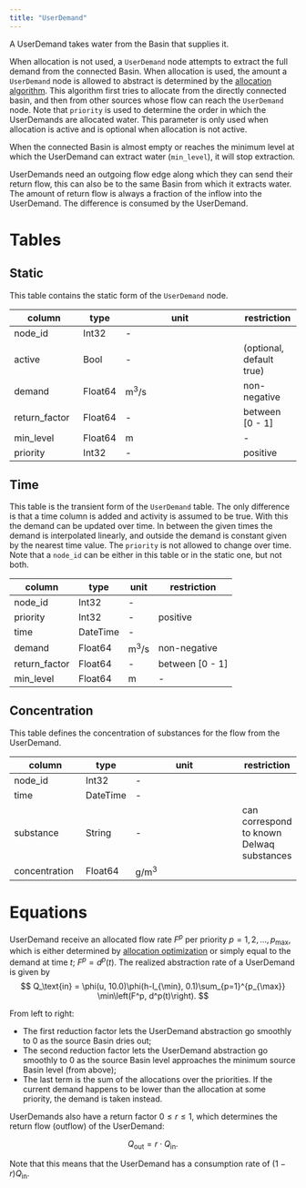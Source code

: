 ```yaml
---
title: "UserDemand"
---
```


A UserDemand takes water from the Basin that supplies it.

When allocation is not used, a `UserDemand` node attempts to extract the full demand from the connected Basin.
When allocation is used, the amount a `UserDemand` node is allowed to abstract is determined by the [allocation algorithm](../../concept/allocation.qmd).
This algorithm first tries to allocate from the directly connected basin, and then from other sources whose flow can reach the `UserDemand` node.
Note that `priority` is used to determine the order in which the UserDemands are allocated water.
This parameter is only used when allocation is active and is optional when allocation is not active.

When the connected Basin is almost empty or reaches the minimum level at which the UserDemand can extract water (`min_level`), it will stop extraction.

UserDemands need an outgoing flow edge along which they can send their return flow, this can also be to the same Basin from which it extracts water.
The amount of return flow is always a fraction of the inflow into the UserDemand.
The difference is consumed by the UserDemand.

# Tables

## Static

This table contains the static form of the `UserDemand` node.

column        | type    | unit                  | restriction
------------- | ------- | ----------------------| -----------
node_id       | Int32   | -                     |
active        | Bool    | -                     | (optional, default true)
demand        | Float64 | $\text{m}^3/\text{s}$ | non-negative
return_factor | Float64 | -                     | between [0 - 1]
min_level     | Float64 | $\text{m}$            | -
priority      | Int32   | -                     | positive

## Time

This table is the transient form of the `UserDemand` table.
The only difference is that a time column is added and activity is assumed to be true.
With this the demand can be updated over time. In between the given times the
demand is interpolated linearly, and outside the demand is constant given by the
nearest time value.
The `priority` is not allowed to change over time.
Note that a `node_id` can be either in this table or in the static one, but not both.

column        | type     | unit                  | restriction
------------- | -------- | --------------------- | -----------
node_id       | Int32    | -                     |
priority      | Int32    | -                     | positive
time          | DateTime | -                     |
demand        | Float64  | $\text{m}^3/\text{s}$ | non-negative
return_factor | Float64  | -                     | between [0 - 1]
min_level     | Float64  | $\text{m}$            | -

## Concentration
This table defines the concentration of substances for the flow from the UserDemand.

column         | type     | unit                  | restriction
-------------- | -------- | --------------------- | -----------
node_id        | Int32    | -                     |
time           | DateTime | -                     |
substance      | String   | -                     | can correspond to known Delwaq substances
concentration  | Float64  | $\text{g}/\text{m}^3$ |

# Equations

UserDemand receive an allocated flow rate $F^p$ per priority $p=1,2,\ldots, p_{\max}$, which is either determined by [allocation optimization](/concept/allocation.qmd) or simply equal to the demand at time $t$; $F^p = d^p(t)$.
The realized abstraction rate of a UserDemand is given by
$$
    Q_\text{in} = \phi(u, 10.0)\phi(h-l_{\min}, 0.1)\sum_{p=1}^{p_{\max}} \min\left(F^p, d^p(t)\right).
$$

From left to right:

- The first reduction factor lets the UserDemand abstraction go smoothly to $0$ as the source Basin dries out;
- The second reduction factor lets the UserDemand abstraction go smoothly to $0$ as the source Basin level approaches the minimum source Basin level (from above);
- The last term is the sum of the allocations over the priorities.
  If the current demand happens to be lower than the allocation at some priority, the demand is taken instead.

UserDemands also have a return factor $0 \le r \le 1$, which determines the return flow (outflow) of the UserDemand:

$$
Q_\text{out} = r \cdot Q_\text{in}.
$$

Note that this means that the UserDemand has a consumption rate of $(1-r)Q_\text{in}$.
